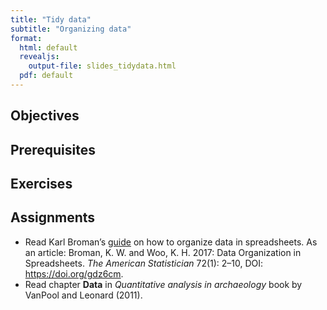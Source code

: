 ```yaml
---
title: "Tidy data"
subtitle: "Organizing data"
format:
  html: default
  revealjs:
    output-file: slides_tidydata.html
  pdf: default
---
```


## Objectives


## Prerequisites



## Exercises



## Assignments

- Read Karl Broman’s [guide](https://kbroman.org/dataorg/) on how to organize data in spreadsheets.
  As an article: Broman, K. W. and Woo, K. H. 2017: Data Organization in Spreadsheets. *The American Statistician* 72(1): 2–10, DOI: <https://doi.org/gdz6cm>.
- Read chapter **Data** in *Quantitative analysis in archaeology* book by VanPool and Leonard (2011).
